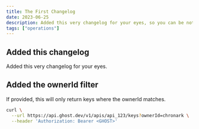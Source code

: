 ```yaml
---
title: The First Changelog
date: 2023-06-25
description: Added this very changelog for your eyes, so you can be notified for all our features.
tags: ["operations"]
---
```




## Added this changelog
Added this very changelog for your eyes.

## Added the ownerId filter

If provided, this will only return keys where the ownerId matches.
```bash
curl \
  --url https://api.ghost.dev/v1/apis/api_123/keys?ownerId=chronark \
  --header 'Authorization: Bearer <GHOST>'
```
